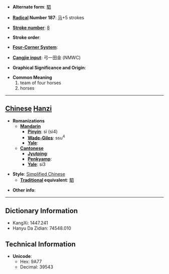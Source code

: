 * '''Alternate form''': [[駟]]

* '''[[Wiktionary:Chinese radical index| Radical]] Number 187''': [[Wiktionary:Chinese radical index 马|马]]+5 strokes

* '''[[Wiktionary:Chinese total strokes index|Stroke number]]''': [[Wiktionary:Chinese total strokes index 8|8]]

* '''Stroke order''': 

* '''[[Wiktionary:Chinese four corner index|Four-Corner System]]''': 

* '''[[Wiktionary:Chinese Cangjie index|Cangjie input]]''': 弓一田金 (NMWC)

* '''Graphical Significance and Origin''': 

* '''Common Meaning'''
*#team of four horses
*# horses


----

== [[Chinese]] [[Hanzi]] ==

* '''Romanizations'''
** '''[[Mandarin]]'''
*** '''[[Pinyin]]''': sì (si4)
*** '''[[Wade-Giles]]''': ssu<sup>4</sup>
*** '''[[Yale]]''': 
** '''[[Cantonese]]'''
*** '''[[Jyutping]]''':
*** '''[[Penkyamp]]''': 
*** '''[[Yale]]''': si3

* '''Style''': [[Simplified Chinese]] 
** '''[[Traditional Chinese|Traditional]] equivalent''': [[駟]]

* '''Other info''': 

----

== Dictionary Information ==

* KangXi: 1447.241
* Hanyu Da Zidian: 74548.010

== Technical Information ==

* '''Unicode''':
** Hex: 9A77
** Decimal: 39543
